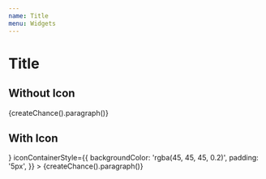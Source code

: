 ```yaml
---
name: Title
menu: Widgets
---
```



# Title

## Without Icon

<Playground>
  <div style={{backgroundColor: 'lightblue'}}>
    <Widgets.Title
      title="Great Title"
    >
      {createChance().paragraph()}
    </Widgets.Title>
  </div>
</Playground>

## With Icon

<Playground>
  <div style={{backgroundColor: 'lightblue'}}>
    <Widgets.Title
      title="Great Title"
      icon={<img
        style={{width: '100%'}}
        src="http://placekitten.com/100/100"
      />}
      iconContainerStyle={{
        backgroundColor: 'rgba(45, 45, 45, 0.2)',
        padding: '5px',
      }}
    >
      {createChance().paragraph()}
    </Widgets.Title>
  </div>
</Playground>
